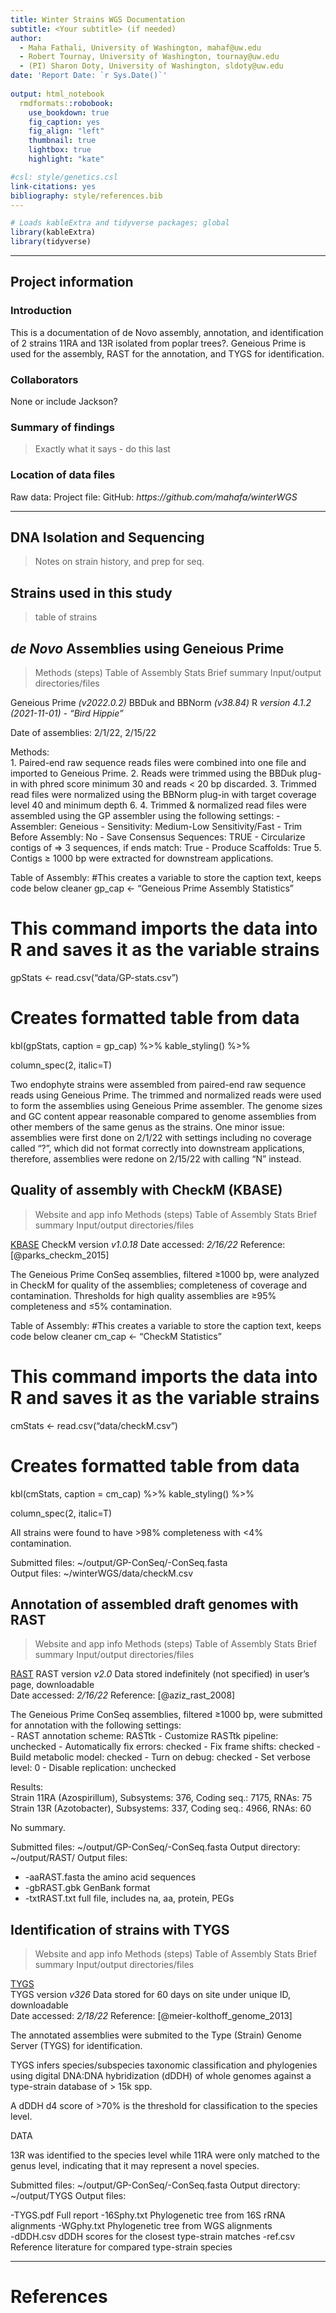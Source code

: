 ```yaml
---
title: Winter Strains WGS Documentation
subtitle: <Your subtitle> (if needed)
author:
  - Maha Fathali, University of Washington, mahaf@uw.edu
  - Robert Tournay, University of Washington, tournay@uw.edu
  - (PI) Sharon Doty, University of Washington, sldoty@uw.edu
date: 'Report Date: `r Sys.Date()`'
  
output: html_notebook
  rmdformats::robobook:
    use_bookdown: true
    fig_caption: yes
    fig_align: "left"
    thumbnail: true
    lightbox: true
    highlight: "kate"

#csl: style/genetics.csl
link-citations: yes
bibliography: style/references.bib
---
```


```r

# Loads kableExtra and tidyverse packages; global
library(kableExtra)
library(tidyverse)

```
---

## Project information {#mainTitle}

### Introduction {#shortIntro}

This is a documentation of de Novo assembly, annotation, and identification of 2 strains 11RA and 13R isolated from poplar trees?. Geneious Prime is used for the assembly, RAST for the annotation, and TYGS for identification. 

### Collaborators {#collab}

None or include Jackson?

### Summary of findings {#sumFindings}

> Exactly what it says - do this last

### Location of data files {#locFiles}

Raw data: *<file path to raw data>*
Project file: *<file path to project data>* 
GitHub: *https://github.com/mahafa/winterWGS*

---

## DNA Isolation and Sequencing {#prep}

> Notes on strain history, and prep for seq.

## Strains used in this study {#strainsUsed}

> table of strains

## *de Novo* Assemblies using Geneious Prime {#deNovo}

> Methods (steps)
> Table of Assembly Stats
> Brief summary
> Input/output directories/files
 
Geneious Prime *(v2022.0.2)*
BBDuk and BBNorm *(v38.84)*
R *version 4.1.2 (2021-11-01) - "Bird Hippie"*

Date of assemblies:        2/1/22, 2/15/22

Methods:  
1. Paired-end raw sequence reads files were combined into one file and imported to Geneious Prime.
2. Reads were trimmed using the BBDuk plug-in with phred score minimum 30 and reads < 20 bp discarded. 
3. Trimmed read files were normalized using the BBNorm plug-in with target coverage level 40 and minimum depth 6. 
4. Trimmed & normalized read files were assembled using the GP assembler using the following settings:
- Assembler: Geneious
- Sensitivity: Medium-Low Sensitivity/Fast
- Trim Before Assembly: No
- Save Consensus Sequences: TRUE
- Circularize contigs of => 3 sequences, if ends match: True
- Produce Scaffolds: True
5. Contigs ≥ 1000 bp were extracted for downstream applications.

Table of Assembly:
#This creates a variable to store the caption text, keeps code below cleaner
gp_cap <- "Geneious Prime Assembly Statistics"

# This command imports the data into R and saves it as the variable strains
gpStats <- read.csv("data/GP-stats.csv")

# Creates formatted table from data 
kbl(gpStats, caption = gp_cap) %>%
  kable_styling() %>%
  
  column_spec(2, italic=T)
  
Two endophyte strains were assembled from paired-end raw sequence reads using Geneious Prime. The trimmed and normalized reads were used to form the assemblies using Geneious Prime assembler. The genome sizes and GC content appear reasonable compared to genome assemblies from other members of the same genus as the strains. One minor issue: assemblies were first done on 2/1/22 with settings including no coverage called "?", which did not format correctly into downstream applications, therefore, assemblies were redone on 2/15/22 with calling "N" instead.

## Quality of assembly with CheckM (KBASE) {#chkM}

> Website and app info
> Methods (steps)
> Table of Assembly Stats
> Brief summary
> Input/output directories/files

[KBASE](https://www.kbase.us/)
CheckM version                        *v1.0.18*
Date accessed:                        *2/16/22*
Reference: [@parks_checkm_2015] 

The Geneious Prime ConSeq assemblies, filtered ≥1000 bp, were analyzed in CheckM for quality of the assemblies; completeness of coverage and contamination. Thresholds for high quality assemblies are ≥95% completeness and ≤5% contamination.

Table of Assembly:
#This creates a variable to store the caption text, keeps code below cleaner
cm_cap <- "CheckM Statistics"

# This command imports the data into R and saves it as the variable strains
cmStats <- read.csv("data/checkM.csv")

# Creates formatted table from data 
kbl(cmStats, caption = cm_cap) %>%
  kable_styling() %>%
  
  column_spec(2, italic=T)

All strains were found to have >98% completeness with <4% contamination.

Submitted files: ~/output/GP-ConSeq/<strain>-ConSeq.fasta  
Output files: ~/winterWGS/data/checkM.csv

## Annotation of assembled draft genomes with RAST {#RAST}

> Website and app info
> Methods (steps)
> Table of Assembly Stats
> Brief summary
> Input/output directories/files

[RAST](https://rast.nmpdr.org/rast.cgi)
RAST version                          *v2.0*
Data stored indefinitely (not specified) in user's page, downloadable\
Date accessed:                        *2/16/22*
Reference: [@aziz_rast_2008]  
  
The Geneious Prime ConSeq assemblies, filtered ≥1000 bp, were submitted for annotation with the following settings:  
- RAST annotation scheme: RASTtk
- Customize RASTtk pipeline: unchecked
- Automatically fix errors: checked
- Fix frame shifts: checked
- Build metabolic model: checked
- Turn on debug: checked
- Set verbose level: 0
- Disable replication: unchecked  
    
Results:  
Strain 11RA (Azospirillum), Subsystems: 376, Coding seq.: 7175, RNAs: 75
Strain 13R (Azotobacter), Subsystems: 337, Coding seq.: 4966, RNAs: 60  
 
No summary.  

Submitted files: ~/output/GP-ConSeq/<strain>-ConSeq.fasta
Output directory: ~/output/RAST/
Output files:

- <strain>-aaRAST.fasta the amino acid sequences
- <strain>-gbRAST.gbk GenBank format
- <strain>-txtRAST.txt full file, includes na, aa, protein, PEGs
  
## Identification of strains with TYGS {#TYGS}

> Website and app info
> Methods (steps)
> Table of Assembly Stats
> Brief summary
> Input/output directories/files

[TYGS](https://tygs.dsmz.de/)\
TYGS version                          *v326*
Data stored for 60 days on site under unique ID, downloadable\
Date accessed:                        *2/18/22*
Reference: [@meier-kolthoff_genome_2013]  

The annotated assemblies were submited to the Type (Strain) Genome Server (TYGS) for identification.

TYGS infers species/subspecies taxonomic classification and phylogenies using digital DNA:DNA hybridization (dDDH) of whole genomes against a type-strain database of > 15k spp.

A dDDH d4 score of >70% is the threshold for classification to the species level.  
  
DATA

13R was identified to the species level while 11RA were only matched to the genus level, indicating that it may represent a novel species.  

Submitted files: ~/output/GP-ConSeq/<strain>-ConSeq.fasta
Output directory: ~/output/TYGS
Output files:

<strain>-TYGS.pdf Full report
<strain>-16Sphy.txt Phylogenetic tree from 16S rRNA alignments
<strain>-WGphy.txt Phylogenetic tree from WGS alignments  
<strain>-dDDH.csv dDDH scores for the closest type-strain matches
<strain>-ref.csv Reference literature for compared type-strain species

---

# References {#refs}
